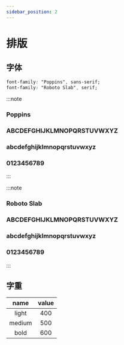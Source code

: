 ```yaml
---
sidebar_position: 2
---
```


# 排版

## 字体

```css title="Font"
font-family: "Poppins", sans-serif;
font-family: "Roboto Slab", serif;
```

:::note
### Poppins

  <div class="css-poppins">
    <h3>ABCDEFGHIJKLMNOPQRSTUVWXYZ</h3>
    <h3>abcdefghijklmnopqrstuvwxyz</h3>
    <h3>0123456789</h3>
  </div>
:::

:::note
### Roboto Slab

  <div class="css-roboto-slab">
    <h3>ABCDEFGHIJKLMNOPQRSTUVWXYZ</h3>
    <h3>abcdefghijklmnopqrstuvwxyz</h3>
    <h3>0123456789</h3>
  </div>
:::

## 字重

|   name   | value| 
| :----------: | :-----: |
|   light  | 400| 
|   medium  | 500 | 
|   bold  | 600 | 
